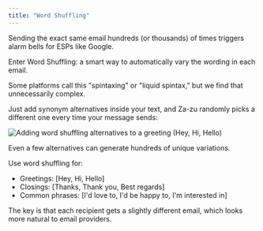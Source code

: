 ```yaml
---
title: "Word Shuffling"
---
```


Sending the exact same email hundreds (or thousands) of times triggers alarm bells for ESPs like Google. 

Enter Word Shuffling: a smart way to automatically vary the wording in each email.

Some platforms call this "spintaxing" or "liquid spintax," but we find that unnecessarily complex. 

Just add synonym alternatives inside your text, and Za-zu randomly picks a different one every time your message sends:

<img
  className=""
  src="/images/word-shuffling.gif"
  alt="Adding word shuffling alternatives to a greeting (Hey, Hi, Hello)"
/>

Even a few alternatives can generate hundreds of unique variations.

Use word shuffling for:
- Greetings: [Hey, Hi, Hello]
- Closings: [Thanks, Thank you, Best regards]
- Common phrases: [I'd love to, I'd be happy to, I'm interested in]

The key is that each recipient gets a slightly different email, which looks more natural to email providers.